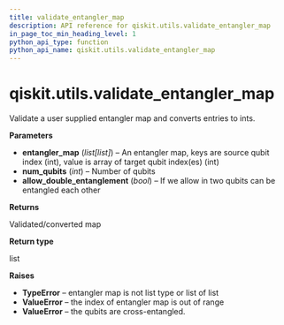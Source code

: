 ```yaml
---
title: validate_entangler_map
description: API reference for qiskit.utils.validate_entangler_map
in_page_toc_min_heading_level: 1
python_api_type: function
python_api_name: qiskit.utils.validate_entangler_map
---
```


# qiskit.utils.validate\_entangler\_map

<Function id="qiskit.utils.validate_entangler_map" github="https://github.com/qiskit/qiskit/tree/stable/0.21/qiskit/utils/entangler_map.py" signature="validate_entangler_map(entangler_map, num_qubits, allow_double_entanglement=False)">
  Validate a user supplied entangler map and converts entries to ints.

  **Parameters**

  *   **entangler\_map** (*list\[list]*) – An entangler map, keys are source qubit index (int), value is array of target qubit index(es) (int)
  *   **num\_qubits** (*int*) – Number of qubits
  *   **allow\_double\_entanglement** (*bool*) – If we allow in two qubits can be entangled each other

  **Returns**

  Validated/converted map

  **Return type**

  list

  **Raises**

  *   **TypeError** – entangler map is not list type or list of list
  *   **ValueError** – the index of entangler map is out of range
  *   **ValueError** – the qubits are cross-entangled.
</Function>

